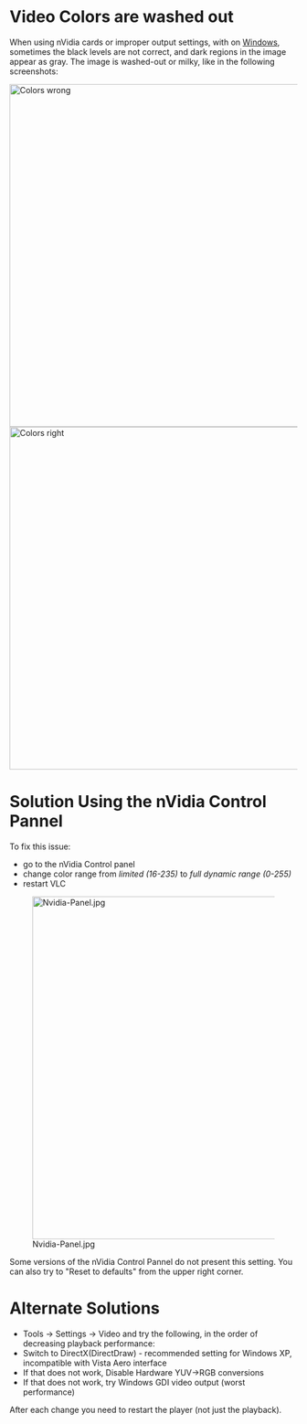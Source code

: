 = Video Colors are washed out  =

When using nVidia cards or improper output settings, with {{VLC}} on [[Windows]], sometimes the black levels are not correct, and dark regions in the image appear as gray. The image is washed-out or milky, like in the following screenshots: 

[[Image:Vadrouille snapshot 235.jpg|thumb|center|600px|Colors wrong]] [[Image:Vadrouille snapshot 255.jpg|thumb|center|600px|Colors right]]

= Solution Using the nVidia Control Pannel =

To fix this issue:

*go to the nVidia Control panel&nbsp;
*change color range from ''limited (16-235)'' to ''full dynamic range (0-255)''&nbsp;
*restart VLC

[[Image:Nvidia-Panel.jpg|thumb|center|600px]]

Some versions of the nVidia Control Pannel do not present this setting. You can also try to "Reset to defaults" from the upper right corner. 


= Alternate Solutions  =

* Tools -> Settings -> Video and try the following, in the order of decreasing playback performance:
* Switch to DirectX(DirectDraw) - recommended setting for Windows XP, incompatible with Vista Aero interface
* If that does not work, Disable Hardware YUV->RGB conversions
* If that does not work, try Windows GDI video output (worst performance)

After each change you need to restart the player (not just the playback).

{{VSG}}